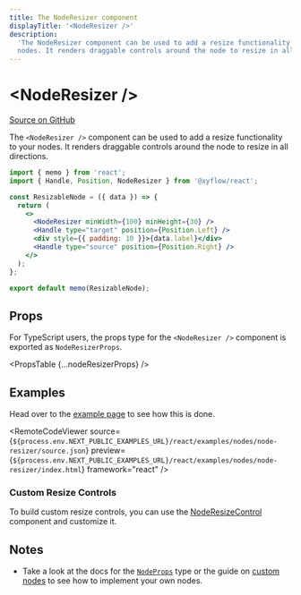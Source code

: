 ```yaml
---
title: The NodeResizer component
displayTitle: '<NodeResizer />'
description:
  'The NodeResizer component can be used to add a resize functionality to your
  nodes. It renders draggable controls around the node to resize in all directions.'
---
```



# &lt;NodeResizer />

[Source on GitHub](https://github.com/xyflow/xyflow/blob/main/packages/react/src/additional-components/NodeResizer/NodeResizer.tsx)

The `<NodeResizer />` component can be used to add a resize functionality to your
nodes. It renders draggable controls around the node to resize in all directions.

```jsx
import { memo } from 'react';
import { Handle, Position, NodeResizer } from '@xyflow/react';

const ResizableNode = ({ data }) => {
  return (
    <>
      <NodeResizer minWidth={100} minHeight={30} />
      <Handle type="target" position={Position.Left} />
      <div style={{ padding: 10 }}>{data.label}</div>
      <Handle type="source" position={Position.Right} />
    </>
  );
};

export default memo(ResizableNode);
```

## Props

For TypeScript users, the props type for the `<NodeResizer />` component is exported
as `NodeResizerProps`.

<PropsTable {...nodeResizerProps} />

## Examples

Head over to the [example page](/examples/nodes/node-resizer) to see how this is done.

<RemoteCodeViewer
  source={`${process.env.NEXT_PUBLIC_EXAMPLES_URL}/react/examples/nodes/node-resizer/source.json`}
  preview={`${process.env.NEXT_PUBLIC_EXAMPLES_URL}/react/examples/nodes/node-resizer/index.html`}
  framework="react"
/>

### Custom Resize Controls

To build custom resize controls, you can use the [NodeResizeControl](/api-reference/components/node-resize-control) component and customize it.

## Notes

- Take a look at the docs for the [`NodeProps`](/api-reference/types/node-props) type or the
  guide on [custom nodes](/learn/customization/custom-nodes) to see how to
  implement your own nodes.
